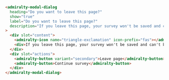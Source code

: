 ```html
<admiralty-modal-dialog
  heading="Do you want to leave this page?"
  show="true"
  label="Do you want to leave this page?"
  description="If you leave this page, your survey won't be saved and can't be recovered"
>
  <div slot="content">
    <admiralty-icon name="triangle-exclamation" icon-prefix="fas"></admiralty-icon>
    <div>If you leave this page, your survey won't be saved and can't be recovered</div>
  </div>
  <div slot="actions">
    <admiralty-button variant="secondary">Leave page</admiralty-button>
    <admiralty-button>Continue survey</admiralty-button>
  </div>
</admiralty-modal-dialog>
```

